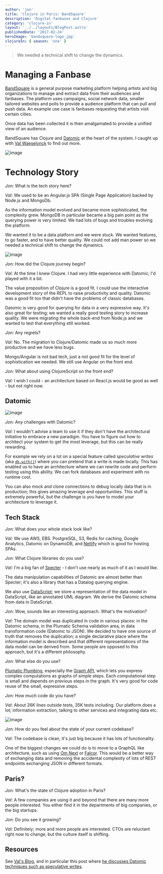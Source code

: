 ```yaml
---
author: 'jon'
title: 'Clojure in Paris: BandSquare'
description: 'Digital fanbases and Clojure'
category: 'clojure-in'
layout: '../../layouts/BlogPost.astro'
publishedDate: '2017-02-24'
heroImage: 'bandsquare-logo.jpg'
clojureIn: { season: 'one' }
---
```



> We needed a technical shift to change the dynamics.

# Managing a Fanbase

[BandSquare](https://www.bandsquare.com/) is a general purpose marketing
platform helping artists and big organizations to manage and extract
data from their audiences and fanbases. The platform uses campaigns,
social network data, smaller tailored websites and polls to provide a
audience platform that can pull and push data. An example use case is
fanbases requesting that artists visit certain cities.

Once data has been collected it is then amalgamated to provide a unified
view of an audience.

BandSquare has Clojure and [Datomic](http://www.datomic.com/) at the
heart of the system. I caught up with [Val
Waeselynck](https://twitter.com/val_waeselynck) to find out more.


<Image alt='image' src={bandsquare1} />

# Technology Story

_Jon:_ What is the tech story here?

_Val:_ We used to be an Angular.js SPA (Single Page Application) backed
by Node.js and MongoDb.

As the information model evolved and became more sophisticated, the
complexity grew. MongoDB in particular became a big pain point as the
querying power is very limited. We had lots of bugs and troubles
evolving the platform.

We wanted it to be a data platform and we were stuck. We wanted
features, to go faster, and to have better quality. We could not add man
power so we needed a technical shift to change the dynamics.


<Image alt='image' src={val} />

_Jon:_ How did the Clojure journey begin?

_Val:_ At the time I knew Clojure. I had very little experience with
Datomic; I'd played with it a bit.

The value proposition of Clojure is a good fit. I could use the
interactive development story of the REPL to raise productivity and
quality. Datomic was a good fit too that didn't have the problems of
classic databases.

Datomic is very good for querying for data in a very expressive way.
It's also great for testing; we wanted a really good testing story to
increase quality. We were migrating the whole back-end from Node.js and
we wanted to test that everything still worked.

_Jon:_ Any regrets?

_Val:_ No. The migration to Clojure/Datomic made us so much more
productive and we have less bugs.

Mongo/Angular is not bad tech, just a not good fit for the level of
sophistication we needed. We still use Angular on the front end.

_Jon:_ What about using ClojureScript on the front end?

_Val:_ I wish I could - an architecture based on React.js would be good
as well - but not right now.

## Datomic


<Image alt='image' src={datomic} />

_Jon:_ Any challenges with Datomic?

_Val:_ I wouldn't advise a team to use it if they don't have the
architectural initiative to embrace a new paradigm. You have to figure
out how to architect your system to get the most leverage, but this can
be really rewarding.

For example we rely on a lot on a special feature called _speculative
writes_ (aka
[`db.with()`](http://docs.datomic.com/clojure/#datomic.api/with)) where
you can pretend that a write is made locally. This has enabled us to
have an architecture where we can rewrite code and perform testing using
this ability. We can fork databases and experiment with no runtime cost.

You can also mock and clone connections to debug locally data that is in
production; this gives amazing leverage and opportunities. This stuff is
extremely powerful, but the challenge is you have to model your
architecture to leverage it.

## Tech Stack

_Jon:_ What does your whole stack look like?

_Val:_ We use AWS, EBS. PostgreSQL, S3, Redis for caching, Google
Analytics, Datomic on DynamoDB, and [Netlify](https://www.netlify.com)
which is good for hosting SPAs.

_Jon:_ What Clojure libraries do you use?

_Val:_ I'm a big fan of
[Specter](https://github.com/nathanmarz/specter) - I don't use nearly as
much of it as I would like.

The data manipulation capabilities of Datomic are almost better than
Specter; it's also a library that has a Datalog querying engine.

We also use [DataScript](https://github.com/tonsky/datascript); we store
a representation of the data model in DataScript, like an annotated UML
diagram. We derive the Datomic schema from data in DataScript.

_Jon:_ Wow, sounds like an interesting approach. What's the motivation?

_Val:_ The domain model was duplicated in code in various places: in the
Datomic schema, in the Plumatic Schema validation area, in data
transformation code (Datomic to JSON). We decided to have one source of
truth that removes the duplication; a single declarative place where the
information model is described and that different representations of the
data model can be derived from. Some people are opposed to this
approach, but it's a different philosophy.

_Jon:_ What else do you use?

[Plumatic Plumbing](https://github.com/plumatic/plumbing), especially
the [Graph
API](https://github.com/plumatic/plumbing#graph-the-functional-swiss-army-knife),
which lets you express complex computations as graphs of simple steps.
Each computational step is small and depends on previous steps in the
graph. It's very good for code reuse of the small, expressive steps.

_Jon:_ How much code do you have?

_Val:_ About 26K lines outside tests, 35K tests including. Our platform
does a lot; information extraction, talking to other services and
integrating data etc.


<Image alt='image' src={falcor} />

_Jon:_ How do you feel about the state of your current codebase?

_Val:_ The codebase is clean, it's just big because it has lots of
functionality.

One of the biggest changes we could do is to move to a GraphQL like
architecture, such as using [Om Next](https://github.com/omcljs/) or
[Falcor](http://netflix.github.io/falcor/). This would be a better way
of exchanging data and removing the accidental complexity of lots of
REST endpoints exchanging JSON in different formats.

## Paris?

_Jon:_ What's the state of Clojure adoption in Paris?

_Val:_ A few companies are using it and beyond that there are many more
people interested. You either find it in the departments of big
companies, or the big startups.

_Jon:_ Do you see it growing?

_Val:_ Definitely; more and more people are interested. CTOs are
reluctant right now to change, but the culture itself is shifting.

## Resources

See [Val's Blog](http://vvvvalvalval.github.io/), and in particular this
post where [he discusses Datomic techniques such as speculative
writes](http://vvvvalvalval.github.io/posts/2016-07-24-datomic-web-app-a-practical-guide.html).
